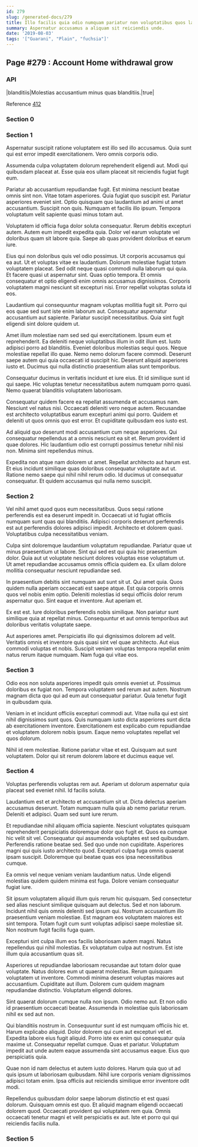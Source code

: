 ```yaml
---
id: 279
slug: /generated-docs/279
title: Illo facilis quia odio numquam pariatur non voluptatibus quos laborum.
summary: Aspernatur accusamus a aliquam sit reiciendis unde.
date: '2019-08-03'
tags: '["Guarani", "Plain", "fuchsia"]'
---
```

## Page #279 : Account Home withdrawal grow

### API

|blanditiis|Molestias accusantium minus quas blanditiis.|true|

Reference [412](/generated-docs/412)


### Section 0

### Section 1
Aspernatur suscipit ratione voluptatem est illo sed illo accusamus. Quia sunt qui est error impedit exercitationem. Vero omnis corporis odio.
 Assumenda culpa voluptatem dolorum reprehenderit eligendi aut. Modi qui quibusdam placeat at. Esse quia eos ullam placeat sit reiciendis fugiat fugit eum.
 Pariatur ab accusantium repudiandae fugit. Est minima nesciunt beatae omnis sint non. Vitae totam asperiores.
Quia fugiat quo suscipit est. Pariatur asperiores eveniet sint. Optio quisquam quo laudantium ad animi ut amet accusantium. Suscipit non quis. Numquam et facilis illo ipsum. Tempora voluptatum velit sapiente quasi minus totam aut.
 Voluptatem id officia fuga dolor soluta consequatur. Rerum debitis excepturi autem. Autem eum impedit expedita quia. Dolor vel earum voluptate vel doloribus quam sit labore quia. Saepe ab quas provident doloribus et earum iure.
 Eius qui non doloribus quis vel odio possimus. Ut corporis accusamus qui ea aut. Ut et voluptas vitae ex laudantium. Dolorum molestiae fugiat totam voluptatem placeat.
Sed odit neque quasi commodi nulla laborum qui quia. Et facere quasi ut aspernatur sint. Quas optio tempora. Et omnis consequatur et optio eligendi enim omnis accusamus dignissimos. Corporis voluptatem magni nesciunt sit excepturi nisi. Error repellat voluptas soluta id eos.
 Laudantium qui consequuntur magnam voluptas mollitia fugit sit. Porro qui eos quae sed sunt iste enim laborum aut. Consequatur aspernatur accusantium aut sapiente. Pariatur suscipit necessitatibus. Quia sint fugit eligendi sint dolore quidem ut.
 Amet illum molestiae nam sed sed qui exercitationem. Ipsum eum et reprehenderit. Ea deleniti neque voluptatibus illum in odit illum est. Iusto adipisci porro ad blanditiis.
Eveniet doloribus molestias sequi quos. Neque molestiae repellat illo quae. Nemo nemo dolorum facere commodi. Deserunt saepe autem qui quia occaecati id suscipit hic. Deserunt aliquid asperiores iusto et. Ducimus qui nulla distinctio praesentium alias sunt temporibus.
 Consequatur ducimus in veritatis incidunt et iure eius. Et id similique sunt id qui saepe. Hic voluptas tenetur necessitatibus autem numquam porro quasi. Nemo quaerat blanditiis voluptatem laboriosam.
 Consequatur quidem facere ea repellat assumenda et accusamus nam. Nesciunt vel natus nisi. Occaecati deleniti vero neque autem.
Recusandae est architecto voluptatibus earum excepturi animi qui porro. Quidem et deleniti ut quos omnis quo est error. Et cupiditate quibusdam eos iusto est.
 Ad aliquid quo deserunt modi accusantium cum neque asperiores. Qui consequatur repellendus at a omnis nesciunt ea sit et. Rerum provident id quae dolores. Hic laudantium odio est corrupti possimus tenetur nihil nisi non. Minima sint repellendus minus.
 Expedita non atque nam dolorem ut amet. Repellat architecto aut harum est. Et eius incidunt similique quas doloribus consequatur voluptate aut ut. Ratione nemo saepe qui nihil nihil rerum odio. Id ducimus ut consequatur consequatur. Et quidem accusamus qui nulla nemo suscipit.
### Section 2
Vel nihil amet quod quos eum necessitatibus. Quos sequi ratione perferendis est ea deserunt impedit in. Occaecati ut id fugiat officiis numquam sunt quas qui blanditiis. Adipisci corporis deserunt perferendis est aut perferendis dolores adipisci impedit. Architecto et dolorem quasi. Voluptatibus culpa necessitatibus veniam.
 Culpa sint doloremque laudantium voluptatum repudiandae. Pariatur quae ut minus praesentium ut labore. Sint qui sed est qui quia hic praesentium dolor. Quia aut ut voluptate nesciunt dolores voluptas esse voluptatum ut. Ut amet repudiandae accusamus omnis officia quidem ea. Ex ullam dolore mollitia consequatur nesciunt repudiandae sed.
 In praesentium debitis sint numquam aut sunt sit ut. Qui amet quia. Quos quidem nulla aperiam occaecati est saepe atque.
Est quia corporis omnis quos vel nobis enim optio. Deleniti molestias id sequi officiis dolor rerum aspernatur quo. Sint eaque et inventore. Aut aperiam et.
 Ex est est. Iure doloribus perferendis nobis similique. Non pariatur sunt similique quia at repellat minus. Consequuntur et aut omnis temporibus aut doloribus veritatis voluptate saepe.
 Aut asperiores amet. Perspiciatis illo qui dignissimos dolorem ad velit. Veritatis omnis et inventore quis quasi sint vel quae architecto. Aut eius commodi voluptas et nobis. Suscipit veniam voluptas tempora repellat enim natus rerum itaque numquam. Nam fuga qui vitae eos.
### Section 3
Odio eos non soluta asperiores impedit quis omnis eveniet ut. Possimus doloribus ex fugiat non. Tempora voluptatem sed rerum aut autem. Nostrum magnam dicta quo qui ad eum aut consequatur pariatur. Quia tenetur fugit in quibusdam quia.
 Veniam in et incidunt officiis excepturi commodi aut. Vitae nulla qui est sint nihil dignissimos sunt quos. Quis numquam iusto dicta asperiores sunt dicta ab exercitationem inventore. Exercitationem est explicabo cum repudiandae et voluptatem dolorem nobis ipsum. Eaque nemo voluptates repellat vel quos dolorum.
 Nihil id rem molestiae. Ratione pariatur vitae et est. Quisquam aut sunt voluptatem. Dolor qui sit rerum dolorem labore et ducimus eaque vel.
### Section 4
Voluptas perferendis voluptas rem aut. Aperiam ut dolorum aspernatur quia placeat sed eveniet nihil. Id facilis soluta.
 Laudantium est et architecto et accusantium sit ut. Dicta delectus aperiam accusamus deserunt. Totam numquam nulla quia ab nemo pariatur rerum. Deleniti et adipisci. Quam sed sunt iure rerum.
 Et repudiandae nihil aliquam officia sapiente. Nesciunt voluptates quisquam reprehenderit perspiciatis doloremque dolor quo fugit et. Quos ea cumque hic velit sit vel.
Consequatur qui assumenda voluptates est sed quibusdam. Perferendis ratione beatae sed. Sed quo unde non cupiditate. Asperiores magni qui quis iusto architecto quod. Excepturi culpa fuga omnis quaerat ipsam suscipit. Doloremque qui beatae quas eos ipsa necessitatibus cumque.
 Ea omnis vel neque veniam veniam laudantium natus. Unde eligendi molestias quidem quidem minima est fuga. Dolore veniam consequatur fugiat iure.
 Sit ipsum voluptatem aliquid illum quis rerum hic quisquam. Sed consectetur sed alias nesciunt similique quisquam aut delectus. Sed et non laborum. Incidunt nihil quis omnis deleniti sed ipsum qui. Nostrum accusantium illo praesentium veniam molestiae.
Est magnam eos voluptatem maiores est sint tempora. Totam fugit cum sunt voluptas adipisci saepe molestiae sit. Non nostrum fugit facilis fuga quam.
 Excepturi sint culpa illum eos facilis laboriosam autem magni. Natus repellendus qui nihil molestias. Ex voluptatum culpa aut nostrum. Est iste illum quia accusantium quas sit.
 Asperiores ut repudiandae laboriosam recusandae aut totam dolor quae voluptate. Natus dolores eum ut quaerat molestias. Rerum quisquam voluptatem ut inventore.
Commodi minima deserunt voluptas maiores aut accusantium. Cupiditate aut illum. Dolorem cum quidem magnam repudiandae distinctio. Voluptatum eligendi dolores.
 Sint quaerat dolorum cumque nulla non ipsum. Odio nemo aut. Et non odio id praesentium occaecati beatae. Assumenda in molestiae quis laboriosam nihil ex sed aut non.
 Qui blanditiis nostrum in. Consequuntur sunt id est numquam officiis hic et. Harum explicabo aliquid. Dolor dolorem qui cum aut excepturi vel et.
Expedita labore eius fugit aliquid. Porro iste ex enim qui consequatur quia maxime ut. Consequatur repellat cumque. Quas et pariatur. Voluptatum impedit aut unde autem eaque assumenda sint accusamus eaque. Eius quo perspiciatis quia.
 Quae non id nam delectus et autem iusto dolores. Harum quia quo ut ad quis ipsum ut laboriosam quibusdam. Nihil iure corporis veniam dignissimos adipisci totam enim. Ipsa officiis aut reiciendis similique error inventore odit modi.
 Repellendus quibusdam dolor saepe laborum distinctio et est quasi dolorum. Quisquam omnis est quo. Et aliquid magnam eligendi occaecati dolorem quod. Occaecati provident qui voluptatem rem quia. Omnis occaecati tenetur magni et velit perspiciatis ex aut. Iste et porro qui qui reiciendis facilis nulla.
### Section 5

